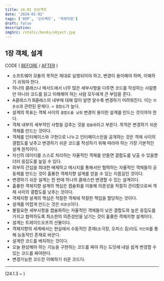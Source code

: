 ```yaml
---
title: 24-01 오브젝트
date: '2024-01-02'
tags: ['OOP', '오브젝트', '객체지향']
draft: false
description:
imgSrc: /static/books/object.jpg
---
```


## 1장 객체, 설계

CODE ( [BEFORE](https://github.com/eonsang/eonsang.github.io/blob/master/code/books/object/01/before.ts) / [AFTER](https://github.com/eonsang/eonsang.github.io/blob/master/code/books/object/01/after.ts) )

- 소프트웨어 모듈의 목적은 제대로 실행되어야 하고, 변경이 용이해야 하며, 이해하기 쉬워야 한다.
- 하나의 클래스나 메서드에서 너무 많은 세부사항을 다루면 코드를 작성하는 사람뿐만 아니라 코드를 읽고 이해해야 하는 사람 모두에게 큰 부담을 준다.
- A클래스가 B클래스의 내부에 대해 많이 알면 알수록 변경하기 어려워진다. 이는 `의존성`과 관련된 문제다. = `결합도`가 높다.
- 설계의 목표는 객체 사이의 `결합도를 낮춰` 변경이 용이한 설계를 만드는 것이어야 한다.
- 객체 내부의 세부적인 사항을 감추는 것을 `캡슐화`라고 부른다. 목적은 변경하기 쉬운 객체를 만드는 것이다.
- 객체를 인터페이스와 구현으로 나누고 인터페이스만을 공개하는 것은 객체 사이의 결합도를 낮추고 변경하기 쉬운 코드를 작성하기 위해 따라야 하는 가장 기본적인 설계 원칙이다.
- 자신의 데이터를 스스로 처리하는 자율적인 객체를 만들면 결합도를 낮출 수 있을뿐더러 응집도를 높일 수 있다.
- 외부의 간섭을 최대한 배제하고 메시지를 통해서만 협력하는 자율적인 객체들의 공동체를 만드는 것이 훌륭한 객체지향 설계를 얻을 수 있는 지름길인 것이다.
- 변경하기 쉬운 설계는 한 번에 하나의 클래스만 변경할 수 있는 설계이다.
- 훌륭한 객체지향 설계의 핵심은 캡슐화를 이용해 의존성을 적절히 관리함으로써 객체 사이의 결합도를 낮추는 것이다.
- 객체지향 설계의 핵심은 적절한 객체에 적절한 책임을 할당하는 것이다.
- 설계를 어렵게 만드는 것은 `의존성`이다.
- 불필요한 세부사항을 캡슐화하는 자율적인 객체들이 낮은 결합도와 높은 응집도를 가지고 협력하도록 최소한의 의존성만을 남기는 것이 훌륭한 객체지향 설계이다.
- 설계는 트레이드오프의 산물이다.
- 객체지향의 세계에서는 현실에서 수동적인 존재(소극장, 오피스 등)라도 `의인화`를 통해 능동적인 존재로 바꾼다.
- 설계란 코드를 배치하는 것이다.
- 오늘 완성해야 하는 기능을 구현하는 코드를 짜야 하는 도잇에 내일 쉽게 변경할 수 있는 코드를 짜야한다.
- 변경가능한 코드란 이해하기 쉬운 코드다.

---

(24.1.3 ~ )

